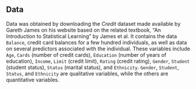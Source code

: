 
## Data

Data was obtained by downloading the *Credit* dataset made available by Gareth James on his website based on the related textbook, "An Introduction to Statistical Learning" by James et al. It contains the data `Balance`, credit card balances for a few hundred individuals, as well as data on several predictors associated with the individual. These variables include `Age`, `Cards` (number of credit cards), `Education` (number of years of education), `Income`, `Limit` (credit limit), `Rating` (credit rating), `Gender`, `Student` (student status), `Status` (marital status), and `Ethnicity`. `Gender`, `Student`, `Status`, and `Ethnicity` are qualitative variables, while the others are quantitative variables. 


